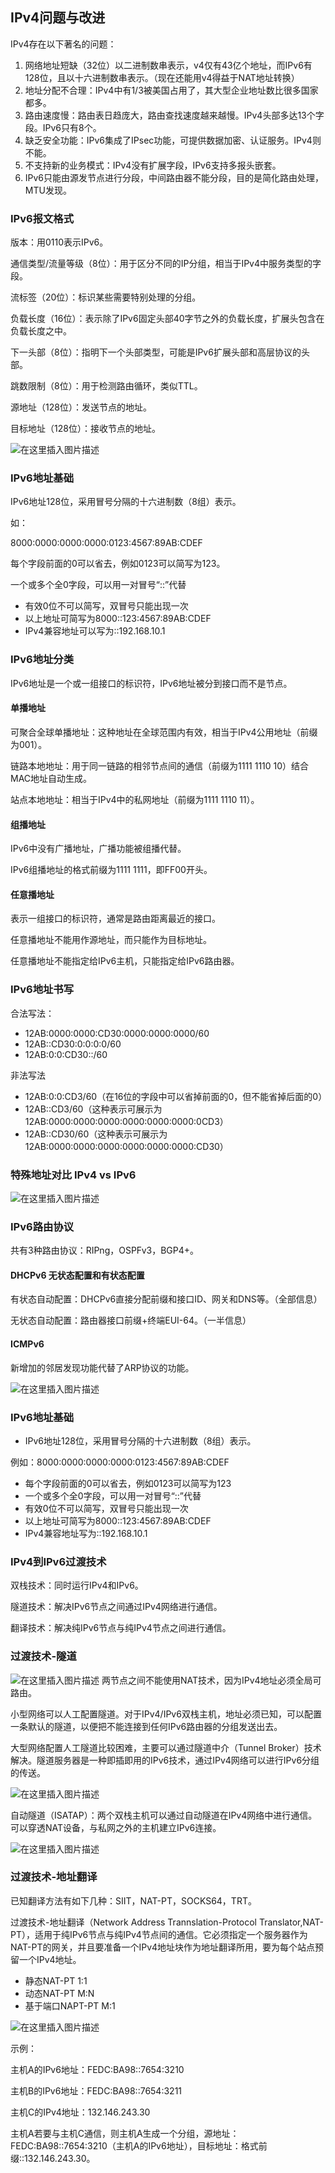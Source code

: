
<WordCount>

## IPv4问题与改进


IPv4存在以下著名的问题：

1. 网络地址短缺（32位）以二进制数串表示，v4仅有43亿个地址，而IPv6有128位，且以十六进制数串表示。（现在还能用v4得益于NAT地址转换）
2. 地址分配不合理：IPv4中有1/3被美国占用了，其大型企业地址数比很多国家都多。
3. 路由速度慢：路由表日趋庞大，路由查找速度越来越慢。IPv4头部多达13个字段。IPv6只有8个。
4. 缺乏安全功能：IPv6集成了IPsec功能，可提供数据加密、认证服务。IPv4则不能。
5. 不支持新的业务模式：IPv4没有扩展字段，IPv6支持多报头嵌套。
6. IPv6只能由源发节点进行分段，中间路由器不能分段，目的是简化路由处理，MTU发现。



### IPv6报文格式


版本：用0110表示IPv6。

通信类型/流量等级（8位）：用于区分不同的IP分组，相当于IPv4中服务类型的字段。

流标签（20位）：标识某些需要特别处理的分组。

负载长度（16位）：表示除了IPv6固定头部40字节之外的负载长度，扩展头包含在负载长度之中。

下一头部（8位）：指明下一个头部类型，可能是IPv6扩展头部和高层协议的头部。

跳数限制（8位）：用于检测路由循环，类似TTL。

源地址（128位）：发送节点的地址。

目标地址（128位）：接收节点的地址。

![在这里插入图片描述](https://i-blog.csdnimg.cn/blog_migrate/26ed97552aadae0cbfac3519827c82c8.png#pic_center)



### IPv6地址基础

IPv6地址128位，采用冒号分隔的十六进制数（8组）表示。

如：

8000:0000:0000:0000:0123:4567:89AB:CDEF

每个字段前面的0可以省去，例如0123可以简写为123。

一个或多个全0字段，可以用一对冒号“::”代替

- 有效0位不可以简写，双冒号只能出现一次
- 以上地址可简写为8000::123:4567:89AB:CDEF
- IPv4兼容地址可以写为::192.168.10.1


### IPv6地址分类

IPv6地址是一个或一组接口的标识符，IPv6地址被分到接口而不是节点。

#### 单播地址

可聚合全球单播地址：这种地址在全球范围内有效，相当于IPv4公用地址（前缀为001）。

链路本地地址：用于同一链路的相邻节点间的通信（前缀为1111 1110 10）结合MAC地址自动生成。

站点本地地址：相当于IPv4中的私网地址（前缀为1111 1110 11）。


#### 组播地址

IPv6中没有广播地址，广播功能被组播代替。

IPv6组播地址的格式前缀为1111 1111，即FF00开头。


#### 任意播地址

表示一组接口的标识符，通常是路由距离最近的接口。

任意播地址不能用作源地址，而只能作为目标地址。

任意播地址不能指定给IPv6主机，只能指定给IPv6路由器。


### IPv6地址书写


合法写法：

- 12AB:0000:0000:CD30:0000:0000:0000/60
- 12AB::CD30:0:0:0:0/60
- 12AB:0:0:CD30::/60

非法写法

- 12AB:0:0:CD3/60（在16位的字段中可以省掉前面的0，但不能省掉后面的0）
- 12AB::CD3/60（这种表示可展示为12AB:0000:0000:0000:0000:0000:0000:0CD3）
- 12AB::CD30/60（这种表示可展示为12AB:0000:0000:0000:0000:0000:0000:CD30）


### 特殊地址对比 IPv4 vs IPv6


![在这里插入图片描述](https://i-blog.csdnimg.cn/blog_migrate/15da98ce200fa4fd897c6b3f3bb9e062.png#pic_center)
### IPv6路由协议

共有3种路由协议：RIPng，OSPFv3，BGP4+。

#### DHCPv6 无状态配置和有状态配置

有状态自动配置：DHCPv6直接分配前缀和接口ID、网关和DNS等。（全部信息）

无状态自动配置：路由器接口前缀+终端EUI-64。（一半信息）

#### ICMPv6

新增加的邻居发现功能代替了ARP协议的功能。

![在这里插入图片描述](https://i-blog.csdnimg.cn/blog_migrate/d9423af5d536f27e8368805455f654aa.png)

### IPv6地址基础

- IPv6地址128位，采用冒号分隔的十六进制数（8组）表示。

例如：8000:0000:0000:0000:0123:4567:89AB:CDEF

- 每个字段前面的0可以省去，例如0123可以简写为123
- 一个或多个全0字段，可以用一对冒号“::”代替
- 有效0位不可以简写，双冒号只能出现一次
- 以上地址可简写为8000::123:4567:89AB:CDEF
- IPv4兼容地址写为::192.168.10.1



### IPv4到IPv6过渡技术

双栈技术：同时运行IPv4和IPv6。

隧道技术：解决IPv6节点之间通过IPv4网络进行通信。

翻译技术：解决纯IPv6节点与纯IPv4节点之间进行通信。

### 过渡技术-隧道

![在这里插入图片描述](https://i-blog.csdnimg.cn/blog_migrate/f681d5a621f0d1dbd53b4e9e4f5d4b4c.png)
两节点之间不能使用NAT技术，因为IPv4地址必须全局可路由。

小型网络可以人工配置隧道。对于IPv4/IPv6双栈主机，地址必须已知，可以配置一条默认的隧道，以便把不能连接到任何IPv6路由器的分组发送出去。

大型网络配置人工隧道比较困难，主要可以通过隧道中介（Tunnel Broker）技术解决。隧道服务器是一种即插即用的IPv6技术，通过IPv4网络可以进行IPv6分组的传送。

![在这里插入图片描述](https://i-blog.csdnimg.cn/blog_migrate/a60341b9561b9780e8736742af11bf9b.png)

自动隧道（ISATAP）：两个双栈主机可以通过自动隧道在IPv4网络中进行通信。可以穿透NAT设备，与私网之外的主机建立IPv6连接。

![在这里插入图片描述](https://i-blog.csdnimg.cn/blog_migrate/9125e5326e68b7b542b079cdbbe06499.png)


### 过渡技术-地址翻译

已知翻译方法有如下几种：SIIT，NAT-PT，SOCKS64，TRT。

过渡技术-地址翻译（Network Address Trannslation-Protocol Translator,NAT-PT），适用于纯IPv6节点与纯IPv4节点间的通信。它必须指定一个服务器作为NAT-PT的网关，并且要准备一个IPv4地址块作为地址翻译所用，要为每个站点预留一个IPv4地址。


- 静态NAT-PT 1:1
- 动态NAT-PT M:N
- 基于端口NAPT-PT M:1

![在这里插入图片描述](https://i-blog.csdnimg.cn/blog_migrate/049f50f181e00b19116e0865ab41dfa4.png)

示例：

主机A的IPv6地址：FEDC:BA98::7654:3210

主机B的IPv6地址：FEDC:BA98::7654:3211

主机C的IPv4地址：132.146.243.30

主机A若要与主机C通信，则主机A生成一个分组，源地址：FEDC:BA98::7654:3210（主机A的IPv6地址），目标地址：格式前缀::132.146.243.30。
</WordCount>